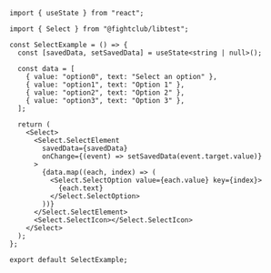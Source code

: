 ```tsx
import { useState } from "react";

import { Select } from "@fightclub/libtest";

const SelectExample = () => {
  const [savedData, setSavedData] = useState<string | null>();

  const data = [
    { value: "option0", text: "Select an option" },
    { value: "option1", text: "Option 1" },
    { value: "option2", text: "Option 2" },
    { value: "option3", text: "Option 3" },
  ];

  return (
    <Select>
      <Select.SelectElement
        savedData={savedData}
        onChange={(event) => setSavedData(event.target.value)}
      >
        {data.map((each, index) => (
          <Select.SelectOption value={each.value} key={index}>
            {each.text}
          </Select.SelectOption>
        ))}
      </Select.SelectElement>
      <Select.SelectIcon></Select.SelectIcon>
    </Select>
  );
};

export default SelectExample;
```
